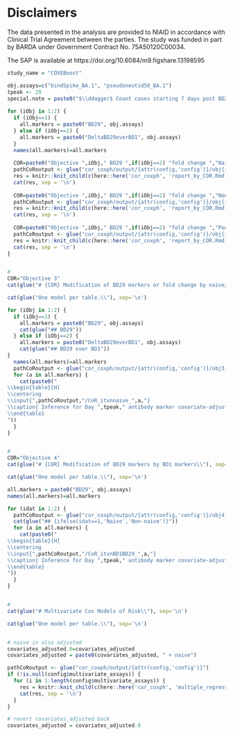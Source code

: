 # Disclaimers


The data presented in the analysis are provided to NIAID in accordance with Clinical Trial Agreement between the parties. The study was funded in part by BARDA under Government Contract No. 75A50120C00034.


\textbf{Statistical Analysis Plan}

The SAP is available at https://doi.org/10.6084/m9.figshare.13198595




```r

study_name = "COVEBoost"

obj.assays=c("bindSpike_BA.1", "pseudoneutid50_BA.1")  
tpeak <- 29
special.note = paste0("$\\ddagger$ Count cases starting 7 days post BD29.")
  
for (iObj in 1:2) {
  if (iObj==1) {
    all.markers = paste0("BD29", obj.assays)
  } else if (iObj==2) {
    all.markers = paste0("DeltaBD29overBD1", obj.assays)
  }
  names(all.markers)=all.markers
  
  COR=paste0("Objective ",iObj," BD29 ",if(iObj==2) "fold change ","Naive")
  pathCoRoutput <- glue("cor_coxph/output/{attr(config,'config')}/obj{iObj}_naive")
  res = knitr::knit_child(c(here::here('cor_coxph', 'report_by_COR.Rmd')), quiet = TRUE)
  cat(res, sep = '\n')
  
  COR=paste0("Objective ",iObj," BD29 ",if(iObj==2) "fold change ","Non-naive")
  pathCoRoutput <- glue("cor_coxph/output/{attr(config,'config')}/obj{iObj}_nnaive")
  res = knitr::knit_child(c(here::here('cor_coxph', 'report_by_COR.Rmd')), quiet = TRUE)
  cat(res, sep = '\n')
  
  COR=paste0("Objective ",iObj," BD29 ",if(iObj==2) "fold change ","Pooled")
  pathCoRoutput <- glue("cor_coxph/output/{attr(config,'config')}/obj{iObj}_pooled")
  res = knitr::knit_child(c(here::here('cor_coxph', 'report_by_COR.Rmd')), quiet = TRUE)
  cat(res, sep = '\n')
} 


#
COR="Objective 3"
cat(glue("# {COR} Modification of BD29 markers or fold change by naive/non-naive\\"), sep='\n')

cat(glue("One model per table.\\"), sep='\n')

for (iObj in 1:2) {
  if (iObj==1) {
    all.markers = paste0("BD29", obj.assays)
    cat(glue("## BD29"))
  } else if (iObj==2) {
    all.markers = paste0("DeltaBD29overBD1", obj.assays)
    cat(glue("## BD29 over BD1"))
}
  names(all.markers)=all.markers
  pathCoRoutput <- glue("cor_coxph/output/{attr(config,'config')}/obj3_{iObj}")
  for (a in all.markers) {
    cat(paste0("
\\begin{table}[H] 
\\centering
\\input{",pathCoRoutput,"/CoR_itxnnaive_",a,"}  
\\caption{ Inference for Day ",tpeak," antibody marker covariate-adjusted correlates of risk by Day \\protect\\input{",pathCoRoutput,"/timepoints_cum_risk} in the vaccine arm. Hazard ratios per 10-fold increment in the marker are shown. ",special.note,"}
\\end{table}
"))
  }
}


#
COR="Objective 4"
cat(glue("# {COR} Modification of BD29 markers by BD1 markers\\"), sep='\n')

cat(glue("One model per table.\\"), sep='\n')

all.markers = paste0("BD29", obj.assays)
names(all.markers)=all.markers

for (idat in 1:2) {
  pathCoRoutput <- glue("cor_coxph/output/{attr(config,'config')}/obj4_{ifelse(idat==1,'naive','nnaive')}")
  cat(glue("## {ifelse(idat==1,'Naive','Non-naive')}"))
  for (a in all.markers) {
    cat(paste0("
\\begin{table}[H] 
\\centering
\\input{",pathCoRoutput,"/CoR_itxnBD1BD29_",a,"}  
\\caption{ Inference for Day ",tpeak," antibody marker covariate-adjusted correlates of risk by Day \\protect\\input{",pathCoRoutput,"/timepoints_cum_risk} in the vaccine arm. Hazard ratios per 10-fold increment in the marker are shown. ",special.note,"}
\\end{table}
"))
  }
}


#
cat(glue("# Multivariate Cox Models of Risk\\"), sep='\n')

cat(glue("One model per table.\\"), sep='\n')


# naive is also adjusted
covariates_adjusted.0=covariates_adjusted
covariates_adjusted = paste0(covariates_adjusted, " + naive")

pathCoRoutput <- glue("cor_coxph/output/{attr(config,'config')}")
if (!is.null(config$multivariate_assays)) {
  for (i in 1:length(config$multivariate_assays)) {
    res = knitr::knit_child(c(here::here('cor_coxph', 'multiple_regression.Rmd')), quiet = TRUE)
    cat(res, sep = '\n')
  }
}

# revert covariates_adjusted back 
covariates_adjusted = covariates_adjusted.0

```






